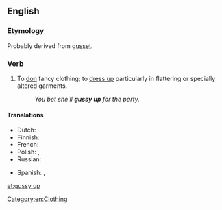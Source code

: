 ==English==

===Etymology===
Probably derived from [[gusset]].

===Verb===
{{en-verb|gussies up|gussying up|gussied up}}

# {{context|transitive|informal|lang=en}} To [[don]] fancy clothing; to [[dress up]] particularly in flattering or specially altered garments.
#:''You bet she'll '''gussy up''' for the party.''

====Translations====
{{trans-top}}
* Dutch: {{t+|nl|opdirken}}
* Finnish: {{t|fi|pynttääntyä}}
* French: {{t+|fr|fagoter}}
* Polish: {{t+|pl|wystroić się|pf}}, {{t+|pl|stroić się|impf}}
* Russian: {{t+|ru|принаряжаться|tr=prinarjažát'sja}}
{{trans-mid}}
* Spanish: {{t+|es|arreglarse}}, {{t+|es|embellecer}}
{{trans-bottom}}

[[Category:en:Clothing]]

[[et:gussy up]]